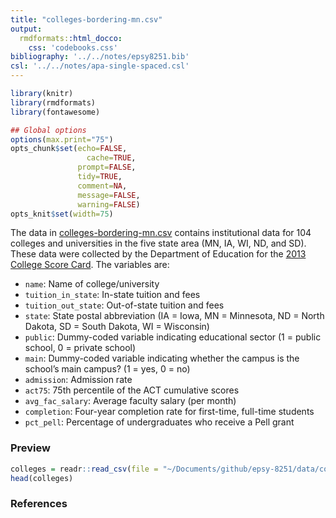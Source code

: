 ```yaml
---
title: "colleges-bordering-mn.csv"
output: 
  rmdformats::html_docco:
    css: 'codebooks.css'
bibliography: '../../notes/epsy8251.bib'
csl: '../../notes/apa-single-spaced.csl'
---
```



```r
library(knitr)
library(rmdformats)
library(fontawesome)

## Global options
options(max.print="75")
opts_chunk$set(echo=FALSE,
	             cache=TRUE,
               prompt=FALSE,
               tidy=TRUE,
               comment=NA,
               message=FALSE,
               warning=FALSE)
opts_knit$set(width=75)
```


The data in [colleges-bordering-mn.csv](https://github.com/zief0002/epsy-8251/raw/master/data/colleges-bordering-mn.csv) contains institutional data for 104 colleges and universities in the five state area (MN, IA, WI, ND, and SD). These data were collected by the Department of Education for the [2013 College Score Card](https://collegescorecard.ed.gov/). The variables are:

- `name`: Name of college/university
- `tuition_in_state`: In-state tuition and fees
- `tuition_out_state`: Out-of-state tuition and fees
- `state`: State postal abbreviation (IA = Iowa, MN = Minnesota, ND = North Dakota, SD = South Dakota, WI = Wisconsin)
- `public`: Dummy-coded variable indicating educational sector (1 = public school, 0 = private school)
- `main`: Dummy-coded variable indicating whether the campus is the school's main campus? (1 = yes, 0 = no)
- `admission`: Admission rate
- `act75`: 75th percentile of the ACT cumulative scores
- `avg_fac_salary`: Average faculty salary (per month)
- `completion`: Four-year completion rate for first-time, full-time students
- `pct_pell`: Percentage of undergraduates who receive a Pell grant


### Preview

```r
colleges = readr::read_csv(file = "~/Documents/github/epsy-8251/data/colleges-bordering-mn.csv")
head(colleges)
```


### References
